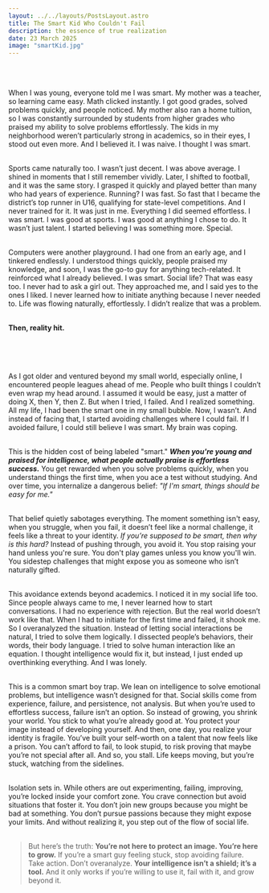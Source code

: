 ```yaml
---
layout: ../../layouts/PostsLayout.astro
title: The Smart Kid Who Couldn't Fail
description: the essence of true realization
date: 23 March 2025
image: "smartKid.jpg"
---
```


<Picture src={smartKid} alt="" layout='responsive'/><br /><br />

When I was young, everyone told me I was smart. My mother was a teacher, so learning came easy. Math clicked instantly. I got good grades, solved problems quickly, and people noticed. My mother also ran a home tuition, so I was constantly surrounded by students from higher grades who praised my ability to solve problems effortlessly. The kids in my neighborhood weren’t particularly strong in academics, so in their eyes, I stood out even more. And I believed it. I was naive. I thought I was smart.<br /><br />

Sports came naturally too. I wasn’t just decent. I was above average. I shined in moments that I still remember vividly. Later, I shifted to football, and it was the same story. I grasped it quickly and played better than many who had years of experience. Running? I was fast. So fast that I became the district’s top runner in U16, qualifying for state-level competitions. And I never trained for it. It was just in me.
Everything I did seemed effortless. I was smart. I was good at sports. I was good at anything I chose to do. It wasn’t just talent. I started believing I was something more. Special.<br /><br />

Computers were another playground. I had one from an early age, and I tinkered endlessly. I understood things quickly, people praised my knowledge, and soon, I was the go-to guy for anything tech-related. It reinforced what I already believed. I was smart.
Social life? That was easy too. I never had to ask a girl out. They approached me, and I said yes to the ones I liked. I never learned how to initiate anything because I never needed to. Life was flowing naturally, effortlessly. I didn’t realize that was a problem.<br /><br />

**Then, reality hit.**<br /><br />

<Picture src={realityHit} alt="" layout='responsive'/><br /><br />

As I got older and ventured beyond my small world, especially online, I encountered people leagues ahead of me. People who built things I couldn’t even wrap my head around. I assumed it would be easy, just a matter of doing X, then Y, then Z. But when I tried, I failed. And I realized something. All my life, I had been the smart one in my small bubble. Now, I wasn’t. And instead of facing that, I started avoiding challenges where I could fail. If I avoided failure, I could still believe I was smart. My brain was coping.<br /><br />

This is the hidden cost of being labeled "smart." ***When you're young and praised for intelligence, what people actually praise is effortless success.*** You get rewarded when you solve problems quickly, when you understand things the first time, when you ace a test without studying. And over time, you internalize a dangerous belief: *"If I'm smart, things should be easy for me."*<br /><br />

That belief quietly sabotages everything. The moment something isn't easy, when you struggle, when you fail, it doesn’t feel like a normal challenge, it feels like a threat to your identity. *If you’re supposed to be smart, then why is this hard?* Instead of pushing through, you avoid it. You stop raising your hand unless you're sure. You don't play games unless you know you'll win. You sidestep challenges that might expose you as someone who isn’t naturally gifted.<br /><br />

This avoidance extends beyond academics. I noticed it in my social life too. Since people always came to me, I never learned how to start conversations. I had no experience with rejection. But the real world doesn’t work like that. When I had to initiate for the first time and failed, it shook me. So I overanalyzed the situation. Instead of letting social interactions be natural, I tried to solve them logically. I dissected people’s behaviors, their words, their body language. I tried to solve human interaction like an equation. I thought intelligence would fix it, but instead, I just ended up overthinking everything. And I was lonely.<br /><br />

This is a common smart boy trap. We lean on intelligence to solve emotional problems, but intelligence wasn’t designed for that. Social skills come from experience, failure, and persistence, not analysis. But when you’re used to effortless success, failure isn’t an option. So instead of growing, you shrink your world. You stick to what you’re already good at. You protect your image instead of developing yourself.
And then, one day, you realize your identity is fragile. You’ve built your self-worth on a talent that now feels like a prison. You can’t afford to fail, to look stupid, to risk proving that maybe you’re not special after all. And so, you stall. Life keeps moving, but you’re stuck, watching from the sidelines.<br /><br />

Isolation sets in. While others are out experimenting, failing, improving, you’re locked inside your comfort zone. You crave connection but avoid situations that foster it. You don’t join new groups because you might be bad at something. You don’t pursue passions because they might expose your limits. And without realizing it, you step out of the flow of social life.<br /><br />

>But here’s the truth: **You’re not here to protect an image. You’re here to grow.** If you’re a smart guy feeling stuck, stop avoiding failure. Take action. Don’t overanalyze. **Your intelligence isn’t a shield; it’s a tool.** And it only works if you’re willing to use it, fail with it, and grow beyond it.
